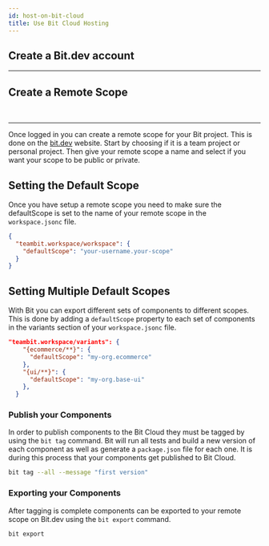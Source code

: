 ```yaml
---
id: host-on-bit-cloud
title: Use Bit Cloud Hosting
---
```



## Create a Bit.dev account

<CreateBitAccount />

---

## Create a Remote Scope

<CreateRemoteScope />

<br />

<!-- :arrow_right: Learn more about [Setting up a Remote Scope](/building-with-bit/scoping-components).

:arrow_right: Learn more about [Self Hosting a Bit Scope](/reference/bit-oss-server). -->

---


Once logged in you can create a remote scope for your Bit project. This is done on the [bit.dev](https://bit.dev) website. Start by choosing if it is a team project or personal project. Then give your remote scope a name and select if you want your scope to be public or private.

## Setting the Default Scope

Once you have setup a remote scope you need to make sure the defaultScope is set to the name of your remote scope in the `workspace.jsonc` file.

```json title="workspace.jsonc"
{
  "teambit.workspace/workspace": {
    "defaultScope": "your-username.your-scope"
  }
}
```

## Setting Multiple Default Scopes

With Bit you can export different sets of components to different scopes. This is done by adding a `defaultScope` property to each set of components in the variants section of your `workspace.jsonc` file.

```json title="workspace.jsonc"
"teambit.workspace/variants": {
    "{ecommerce/**}": {
      "defaultScope": "my-org.ecommerce"
    },
    "{ui/**}": {
      "defaultScope": "my-org.base-ui"
    },
  }
```

### Publish your Components

In order to publish components to the Bit Cloud they must be tagged by using the `bit tag` command. Bit will run all tests and build a new version of each component as well as generate a `package.json` file for each one. It is during this process that your components get published to Bit Cloud.

```bash
bit tag --all --message "first version"
```

### Exporting your Components

After tagging is complete components can be exported to your remote scope on Bit.dev using the `bit export` command.

```bash
bit export
```
